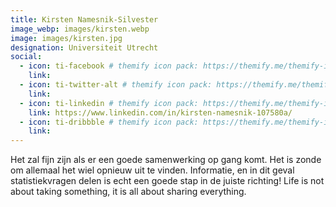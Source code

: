 ```yaml
---
title: Kirsten Namesnik-Silvester
image_webp: images/kirsten.webp
image: images/kirsten.jpg
designation: Universiteit Utrecht
social:
  - icon: ti-facebook # themify icon pack: https://themify.me/themify-icons
    link:
  - icon: ti-twitter-alt # themify icon pack: https://themify.me/themify-icons
    link:
  - icon: ti-linkedin # themify icon pack: https://themify.me/themify-icons
    link: https://www.linkedin.com/in/kirsten-namesnik-107580a/
  - icon: ti-dribbble # themify icon pack: https://themify.me/themify-icons
    link:
---
```


Het zal fijn zijn als er een goede samenwerking op gang komt. Het is zonde om allemaal het wiel opnieuw uit te vinden. Informatie, en in dit geval statistiekvragen delen is echt een goede stap in de juiste richting! Life is not about taking something, it is all about sharing everything.